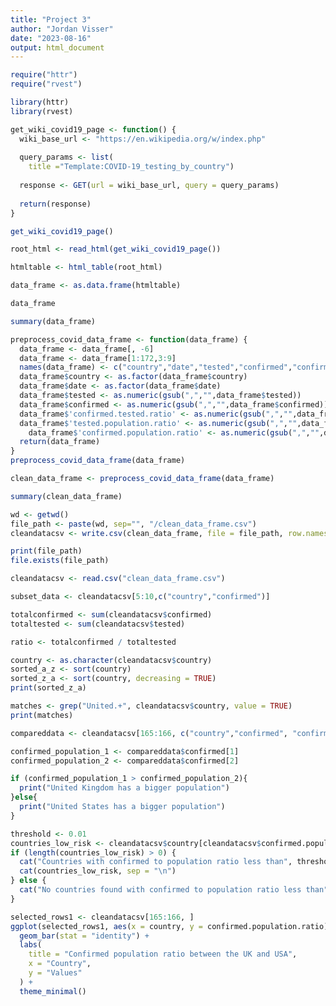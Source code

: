 ```yaml
---
title: "Project 3"
author: "Jordan Visser"
date: "2023-08-16"
output: html_document
---
```


```r
require("httr")
require("rvest")

library(httr)
library(rvest)

get_wiki_covid19_page <- function() {
  wiki_base_url <- "https://en.wikipedia.org/w/index.php"
  
  query_params <- list(
    title ="Template:COVID-19_testing_by_country")
  
  response <- GET(url = wiki_base_url, query = query_params)
  
  return(response)
}

get_wiki_covid19_page()

root_html <- read_html(get_wiki_covid19_page())

htmltable <- html_table(root_html)

data_frame <- as.data.frame(htmltable)

data_frame

summary(data_frame)

```

```r
preprocess_covid_data_frame <- function(data_frame) {
  data_frame <- data_frame[, -6]
  data_frame <- data_frame[1:172,3:9]
  names(data_frame) <- c("country","date","tested","confirmed","confirmed.tested.ratio","tested.population.ratio","confirmed.population.ratio")
  data_frame$country <- as.factor(data_frame$country)
  data_frame$date <- as.factor(data_frame$date)
  data_frame$tested <- as.numeric(gsub(",","",data_frame$tested))
  data_frame$confirmed <- as.numeric(gsub(",","",data_frame$confirmed))
  data_frame$'confirmed.tested.ratio' <- as.numeric(gsub(",","",data_frame$`confirmed.tested.ratio`))
  data_frame$'tested.population.ratio' <- as.numeric(gsub(",","",data_frame$`tested.population.ratio`))
    data_frame$'confirmed.population.ratio' <- as.numeric(gsub(",","",data_frame$`confirmed.population.ratio`))
  return(data_frame)
}
preprocess_covid_data_frame(data_frame)

clean_data_frame <- preprocess_covid_data_frame(data_frame)
```

```r
summary(clean_data_frame)
```

```r
wd <- getwd()
file_path <- paste(wd, sep="", "/clean_data_frame.csv")
cleandatacsv <- write.csv(clean_data_frame, file = file_path, row.names = FALSE)

print(file_path)
file.exists(file_path)
```

```r
cleandatacsv <- read.csv("clean_data_frame.csv")

```

```r
subset_data <- cleandatacsv[5:10,c("country","confirmed")]
```

```r
totalconfirmed <- sum(cleandatacsv$confirmed)
totaltested <- sum(cleandatacsv$tested)

ratio <- totalconfirmed / totaltested
```

```r
country <- as.character(cleandatacsv$country)
sorted_a_z <- sort(country)
sorted_z_a <- sort(country, decreasing = TRUE)
print(sorted_z_a)

```

```r
matches <- grep("United.+", cleandatacsv$country, value = TRUE)
print(matches)
```

```r
compareddata <- cleandatacsv[165:166, c("country","confirmed", "confirmed.population.ratio")]

confirmed_population_1 <- compareddata$confirmed[1]
confirmed_population_2 <- compareddata$confirmed[2]

if (confirmed_population_1 > confirmed_population_2){
  print("United Kingdom has a bigger population")
}else{
  print("United States has a bigger population")
}
```

```r
threshold <- 0.01
countries_low_risk <- cleandatacsv$country[cleandatacsv$confirmed.population.ratio < threshold]
if (length(countries_low_risk) > 0) {
  cat("Countries with confirmed to population ratio less than", threshold, ":\n")
  cat(countries_low_risk, sep = "\n")
} else {
  cat("No countries found with confirmed to population ratio less than", threshold, ".\n")
}
```

```r
selected_rows1 <- cleandatacsv[165:166, ]
ggplot(selected_rows1, aes(x = country, y = confirmed.population.ratio)) + 
  geom_bar(stat = "identity") +
  labs(
    title = "Confirmed population ratio between the UK and USA",
    x = "Country",
    y = "Values"
  ) +
  theme_minimal()
```

```r

```

